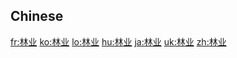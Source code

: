 {{also|林業}}
==Chinese==
{{zh-see|林業}}

[[fr:林业]]
[[ko:林业]]
[[lo:林业]]
[[hu:林业]]
[[ja:林业]]
[[uk:林业]]
[[zh:林业]]